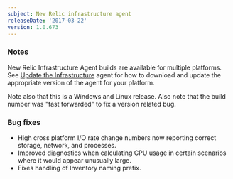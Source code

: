 ```yaml
---
subject: New Relic infrastructure agent
releaseDate: '2017-03-22'
version: 1.0.673
---
```


### Notes

New Relic Infrastructure Agent builds are available for multiple platforms. See [Update the Infrastructure](https://docs.newrelic.com/docs/infrastructure/new-relic-infrastructure/installation/update-infrastructure-agent) agent for how to download and update the appropriate version of the agent for your platform.

Note also that this is a Windows and Linux release. Also note that the build number was "fast forwarded" to fix a version related bug.

### Bug fixes

* High cross platform I/O rate change numbers now reporting correct storage, network, and processes.
* Improved diagnostics when calculating CPU usage in certain scenarios where it would appear unusually large.
* Fixes handling of Inventory naming prefix.

